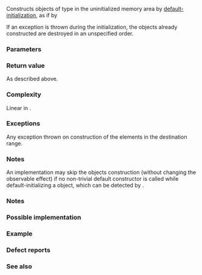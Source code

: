 {{cpp/ranges/title|uninitialized_default_construct_n}}
{{cpp/memory/navbar}}
{{dcl begin}}
{{dcl header|memory}}
{{dcl h|Call signature}}
{{dcla|since=c++20|constexpr=c++26|
template&lt; no-throw-forward-iterator I &gt;
    requires std::default_initializable&lt;std::iter_value_t&lt;I&gt;&gt;
I uninitialized_default_construct_n( I first,
                                     std::iter_difference_t&lt;I&gt; count );
}}
{{dcl end}}

Constructs objects of type {{c/core|std::iter_value_t&lt;I&gt;}} in the uninitialized memory area {{counted range|first|count}} by [[cpp/language/default initialization|default-initialization]], as if by
{{c multi|
return ranges::uninitialized_default_construct(std::counted_iterator(first, count),|
                                               std::default_sentinel).base();
}}

If an exception is thrown during the initialization, the objects already constructed are destroyed in an unspecified order.

{{cpp/ranges/niebloid}}

===Parameters===
{{par begin}}
{{par|first|the beginning of the range of elements to initialize}}
{{par|count|the number of elements to construct}}
{{par end}}

===Return value===
As described above.

===Complexity===
Linear in {{c|count}}.

===Exceptions===
Any exception thrown on construction of the elements in the destination range.

===Notes===
An implementation may skip the objects construction (without changing the observable effect) if no non-trivial default constructor is called while default-initializing a {{c/core|std::iter_value_t&lt;I&gt;}} object, which can be detected by {{lc|std::is_trivially_default_constructible}}.

===Notes===
{{feature test macro|__cpp_lib_raw_memory_algorithms|std=C++26|value=202411L|{{c/core|constexpr}} for [[cpp/memory#Uninitialized memory algorithms|specialized memory algorithms]]}}

===Possible implementation===
{{eq fun|1=
struct uninitialized_default_construct_n_fn
{
    template&lt;no-throw-forward-iterator I&gt;
        requires std::default_initializable&lt;std::iter_value_t&lt;I&gt;&gt;
    constexpr I operator()(I first, std::iter_difference_t&lt;I&gt; count) const
    {
        auto iter = std::counted_iterator(first, count);
        return ranges::uninitialized_default_construct(iter, std::default_sentinel).base();
    }
};

inline constexpr uninitialized_default_construct_n_fn uninitialized_default_construct_n{};
}}

===Example===
{{example
|code=
#include &lt;cstring&gt;
#include &lt;iostream&gt;
#include &lt;memory&gt;
#include &lt;string&gt;

int main()
{
    struct S { std::string m{"█▓▒░ █▓▒░ "}; };
    
    constexpr int n{4};
    alignas(alignof(S)) char out[n * sizeof(S)];
    
    try
    {
        auto first{reinterpret_cast&lt;S*&gt;(out)};
        auto last = std::ranges::uninitialized_default_construct_n(first, n);
        
        auto count{1};
        for (auto it{first}; it != last; ++it)
            std::cout &lt;&lt; count++ &lt;&lt; ' ' &lt;&lt; it-&gt;m &lt;&lt; '\n';

        std::ranges::destroy(first, last);
    }
    catch (...)
    {
        std::cout &lt;&lt; "Exception!\n";
    }
    
    // For scalar types, uninitialized_default_construct_n
    // generally does not zero-fill the given uninitialized memory area.
    constexpr int sample[]{1, 2, 3, 4, 5, 6};
    int v[]{1, 2, 3, 4, 5, 6};
    std::ranges::uninitialized_default_construct_n(std::begin(v), std::size(v));
    if (std::memcmp(v, sample, sizeof(v)) == 0)
    {
        // Maybe undefined behavior, pending CWG 1997:
        // for (const int i : v) { std::cout &lt;&lt; i &lt;&lt; ' '; }
        for (const int i : sample)
            std::cout &lt;&lt; i &lt;&lt; ' ';
    }
    else
        std::cout &lt;&lt; "Unspecified!";
    std::cout &lt;&lt; '\n';
}
|p=true
|output=
1 █▓▒░ █▓▒░
2 █▓▒░ █▓▒░
3 █▓▒░ █▓▒░
4 █▓▒░ █▓▒░
1 2 3 4 5 6
}}

===Defect reports===
{{dr list begin}}
{{dr list item|wg=lwg|dr=3870|std=C++20|before=this algorithm might create objects on a {{c/core|const}} storage|after=kept disallowed}}
{{dr list end}}

===See also===
{{dsc begin}}
{{dsc inc|cpp/memory/ranges/dsc uninitialized_default_construct}}
{{dsc inc|cpp/memory/ranges/dsc uninitialized_value_construct}}
{{dsc inc|cpp/memory/ranges/dsc uninitialized_value_construct_n}}
{{dsc inc|cpp/memory/dsc uninitialized_default_construct_n}}
{{dsc end}}

{{langlinks|de|es|fr|it|ja|pt|ru|zh}}
